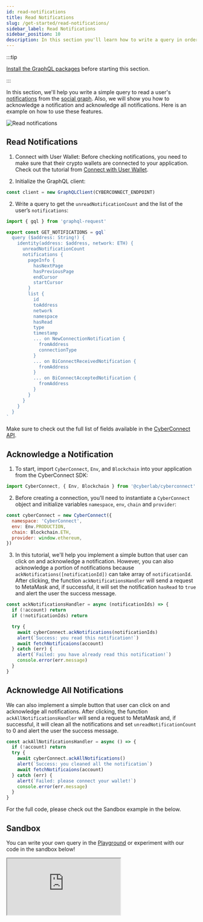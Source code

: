 ```yaml
---
id: read-notifications
title: Read Notifications
slug: /get-started/read-notifications/
sidebar_label: Read Notifications
sidebar_position: 10
description: In this section you'll learn how to write a query in order to read the connections.
---
```


:::tip

[Install the GraphQL packages](/get-started/quick-setup/) before starting this section.

:::

In this section, we'll help you write a simple query to read a user's [notifications](/concepts/notification/) from the [social graph](/concepts/social-graph/). Also, we will show you how to acknowledge a notification and acknowledge all notifications. Here is an example on how to use these features.

![Read notifications](/img/v0.7.0/gifs/read-notification.gif)

## Read Notifications

1. Connect with User Wallet:
   Before checking notifications, you need to make sure that their crypto wallets are connected to your application.
   Check out the tutorial from [Connect with User Wallet](/get-started/create-a-connection/#connect-with-user-wallet/).

2. Initialize the GraphQL client:

```jsx title="/src/queries/GetConnections.tsx"
const client = new GraphQLClient(CYBERCONNECT_ENDPOINT)
```

2. Write a query to get the `unreadNotificationCount` and the list of the user’s `notifications`:

```jsx title="/src/queries/GetNotifications.tsx"
import { gql } from 'graphql-request'

export const GET_NOTIFICATIONS = gql`
  query ($address: String!) {
    identity(address: $address, network: ETH) {
      unreadNotificationCount
      notifications {
        pageInfo {
          hasNextPage
          hasPreviousPage
          endCursor
          startCursor
        }
        list {
          id
          toAddress
          network
          namespace
          hasRead
          type
          timestamp
          ... on NewConnectionNotification {
            fromAddress
            connectionType
          }
          ... on BiConnectReceivedNotification {
            fromAddress
          }
          ... on BiConnectAcceptedNotification {
            fromAddress
          }
        }
      }
    }
  }
`
```

Make sure to check out the full list of fields available in the [CyberConnect API](/V1/cyberconnect-api/overview/).

## Acknowledge a Notification

1. To start, import `CyberConnect`, `Env`, and `Blockchain` into your application from the CyberConnect SDK:

```jsx title="/src/components/Notifications.tsx"
import CyberConnect, { Env, Blockchain } from '@cyberlab/cyberconnect'
```

2. Before creating a connection, you'll need to instantiate a `CyberConnect` object and initialize variables `namespace`, `env`, `chain` and `provider`:

```jsx title="/src/components/FollowButton.tsx"
const cyberConnect = new CyberConnect({
  namespace: 'CyberConnect',
  env: Env.PRODUCTION,
  chain: Blockchain.ETH,
  provider: window.ethereum,
})
```

3. In this tutorial, we'll help you implement a simple button that user can click on and acknowledge a notification. However, you can also acknowledge a portion of notifications because `ackNotifications([notificationId])` can take array of `notificationId`. After clicking, the function `ackNotificationsHandler` will send a request to MetaMask and, if successful, it will set the notification `hasRead` to `true` and alert the user the success message.

```jsx title="/src/components/Notifications.tsx"
const ackNotificationsHandler = async (notificationIds) => {
  if (!account) return
  if (!notificationIds) return

  try {
    await cyberConnect.ackNotifications(notificationIds)
    alert(`Success: you read this notification!`)
    await fetchNotificaions(account)
  } catch (err) {
    alert(`Failed: you have already read this notification!`)
    console.error(err.message)
  }
}
```

## Acknowledge All Notifications

We can also implement a simple button that user can click on and acknowledge all notifications. After clicking, the function `ackAllNotificationsHandler` will send a request to MetaMask and, if successful, it will clean all the notifications and set `unreadNotificationCount` to 0 and alert the user the success message.

```jsx title="/src/components/Notifications.tsx"
const ackAllNotificationsHandler = async () => {
  if (!account) return
  try {
    await cyberConnect.ackAllNotifications()
    alert(`Success: you cleaned all the notification`)
    await fetchNotificaions(account)
  } catch (err) {
    alert(`Failed: please connect your wallet!`)
    console.error(err.message)
  }
}
```

For the full code, please check out the Sandbox example in the below.

## Sandbox

You can write your own query in the [Playground](/cyberconnect-api/playground/) or experiment with our code in the sandbox below!

<iframe
  src='https://codesandbox.io/embed/read-notifications-sp74bt?fontsize=14&hidenavigation=1&theme=dark&runonclick=1&view=split&module=/src/App.tsx'
  title='Read Notifications'
  allow='accelerometer; ambient-light-sensor; camera; encrypted-media; geolocation; gyroscope; hid; microphone; midi; payment; usb; vr; xr-spatial-tracking'
  sandbox='allow-forms allow-modals allow-popups allow-presentation allow-same-origin allow-scripts'
>
  {' '}
</iframe>
